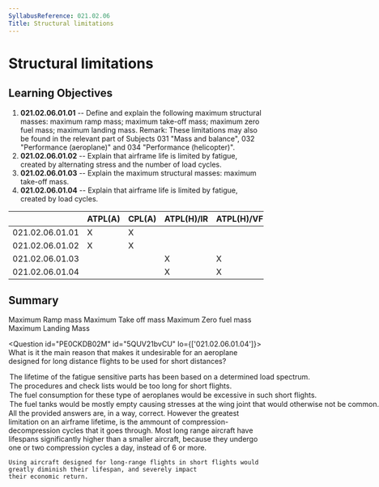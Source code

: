 ```yaml
---
SyllabusReference: 021.02.06
Title: Structural limitations
---
```


# Structural limitations

## Learning Objectives

1.  **021.02.06.01.01** -- Define and explain the following maximum structural
    masses: maximum ramp mass; maximum take-off mass; maximum zero fuel mass;
    maximum landing mass. Remark: These limitations may also be found in the
    relevant part of Subjects 031 "Mass and balance", 032 "Performance
    (aeroplane)" and 034 "Performance (helicopter)".
2.  **021.02.06.01.02** -- Explain that airframe life is limited by fatigue,
    created by alternating stress and the number of load cycles.
3.  **021.02.06.01.03** -- Explain the maximum structural masses: maximum
    take-off mass.
4.  **021.02.06.01.04** -- Explain that airframe life is limited by fatigue,
    created by load cycles.

|                 | ATPL(A) | CPL(A) | ATPL(H)/IR | ATPL(H)/VFR | CPL(H) | IR  | CBIR(A) |
| --------------- | ------- | ------ | ---------- | ----------- | ------ | --- | ------- |
| 021.02.06.01.01 | X       | X      |            |             |        |     |         |
| 021.02.06.01.02 | X       | X      |            |             |        |     |         |
| 021.02.06.01.03 |         |        | X          | X           | X      |     |         |
| 021.02.06.01.04 |         |        | X          | X           | X      |     |         |

## Summary

Maximum Ramp mass Maximum Take off mass Maximum Zero fuel mass Maximum Landing
Mass

<Question id="PE0CKDB02M" id="5QUV21bvCU" lo={['021.02.06.01.04']}>
  <Text variant="oneCorrect">
    What is it the main reason that makes it undesirable for an aeroplane designed
    for long distance flights to be used for short distances?
  </Text>
<Option id="5QUV21bvCU-1" correct>
  The lifetime of the fatigue sensitive parts has been based on a determined
  load spectrum.
</Option>
<Option id="5QUV21bvCU-2">
  The procedures and check lists would be too long for short flights.
</Option>
<Option id="5QUV21bvCU-3">
  The fuel consumption for these type of aeroplanes would be excessive in such
  short flights.
</Option>
<Option id="5QUV21bvCU-4">
  The fuel tanks would be mostly empty causing stresses at the wing joint that
  would otherwise not be common.
</Option>

  <Explanation>
    All the provided answers are, in a way, correct. However the greatest limitation on an airframe lifetime, is the ammount
    of compression-decompression cycles that it goes through. Most long range aircraft have lifespans significantly higher than
    a smaller aircraft, because they undergo one or two compression cycles a day, instead of 6 or more.

    Using aircraft designed for long-range flights in short flights would greatly diminish their lifespan, and severely impact
    their economic return.

  </Explanation>
</Question>
